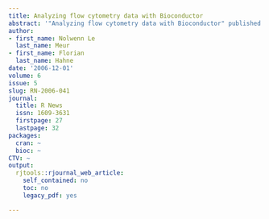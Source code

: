 ```yaml
---
title: Analyzing flow cytometry data with Bioconductor
abstract: '"Analyzing flow cytometry data with Bioconductor" published in R News.'
author:
- first_name: Nolwenn Le
  last_name: Meur
- first_name: Florian
  last_name: Hahne
date: '2006-12-01'
volume: 6
issue: 5
slug: RN-2006-041
journal:
  title: R News
  issn: 1609-3631
  firstpage: 27
  lastpage: 32
packages:
  cran: ~
  bioc: ~
CTV: ~
output:
  rjtools::rjournal_web_article:
    self_contained: no
    toc: no
    legacy_pdf: yes

---
```

